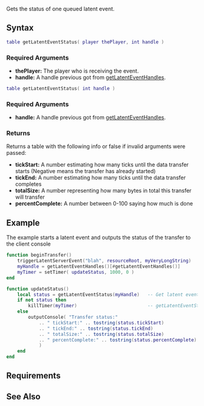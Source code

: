 
{{Server client function}}
Gets the status of one queued latent event.

==Syntax==

<section name="Server" class="server" show="true">
<syntaxhighlight lang="lua">
table getLatentEventStatus( player thePlayer, int handle )
</syntaxhighlight>
===Required Arguments===
*'''thePlayer:''' The player who is receiving the event.
*'''handle:''' A handle previous got from [[/getLatentEventHandles.md|getLatentEventHandles]].
</section>

<section name="Client" class="client" show="true">
<syntaxhighlight lang="lua">
table getLatentEventStatus( int handle )
</syntaxhighlight>
===Required Arguments===
*'''handle:''' A handle previous got from [[/getLatentEventHandles.md|getLatentEventHandles]].
</section>

===Returns===
Returns a table with the following info or false if invalid arguments were passed:
*'''tickStart:''' A number estimating how many ticks until the data transfer starts (Negative means the transfer has already started)
*'''tickEnd:''' A number estimating how many ticks until the data transfer completes
*'''totalSize:''' A number representing how many bytes in total this transfer will transfer
*'''percentComplete:''' A number between 0-100 saying how much is done

==Example==
<section name="Client" class="client" show="true">
The example starts a latent event and outputs the status of the transfer to the client console
<syntaxhighlight lang="lua">
function beginTransfer()
    triggerLatentServerEvent("blah", resourceRoot, myVeryLongString)    -- Start latent event
    myHandle = getLatentEventHandles()[#getLatentEventHandles()]        -- Get last latent event handle
    myTimer = setTimer( updateStatus, 1000, 0 )                         -- Output status once a second
end

function updateStatus()
    local status = getLatentEventStatus(myHandle)   -- Get latent event status
    if not status then
        killTimer(myTimer)                          -- getLatentEventStatus returns false when the handle is no longer valid
    else
        outputConsole( "Transfer status:"
            .. " tickStart:" .. tostring(status.tickStart)
            .. " tickEnd:" .. tostring(status.tickEnd)
            .. " totalSize:" .. tostring(status.totalSize)
            .. " percentComplete:" .. tostring(status.percentComplete)
            )
    end
end
</syntaxhighlight>
</section>

==Requirements==
{{Requirements|1.3.0-9.03772|1.3.0-9.03772|}}

==See Also==
{{Event functions}}